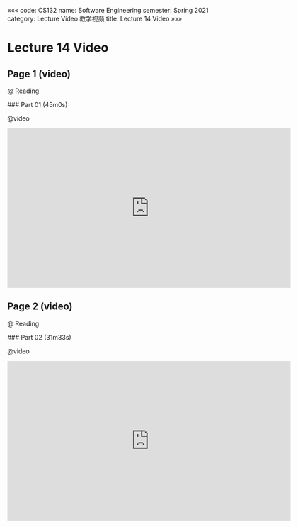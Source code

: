 «««
code: CS132
name: Software Engineering
semester: Spring 2021
category: Lecture Video 教学视频
title: Lecture 14 Video
»»»

# Lecture 14 Video

## Page 1 (video)

@ Reading

<div class="markdown-body">
### Part 01 (45m0s)
</div>

@video

<iframe src="https://watchsb.com/e/f250wkw2bsve.html" frameborder=0 marginwidth=0 marginheight=0 scrolling=no width=640 height=360 allowfullscreen></iframe>


## Page 2 (video)

@ Reading

<div class="markdown-body">
### Part 02 (31m33s)
</div>

@video

<iframe src="https://watchsb.com/e/mi10pcftwa7b.html" frameborder=0 marginwidth=0 marginheight=0 scrolling=no width=640 height=360 allowfullscreen></iframe>


